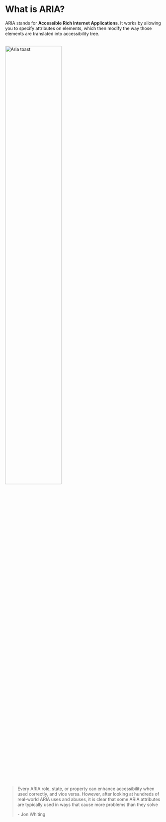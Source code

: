 # What is ARIA?

ARIA stands for **Accessible Rich Internet Applications**.
It works by allowing you to specify attributes on elements, which then modify the way those elements are translated into accessibility tree.

<br />
<img src="https://webaim.org/blog/media/aria-toast.jpg" alt="Aria toast" width="60%" />

<br />
<br />
<blockquote cite="https://webaim.org/blog/aria-cause-solution/">
<p>Every ARIA role, state, or property can enhance accessibility when used correctly, and vice versa. However, after looking at hundreds of real-world ARIA uses and abuses, it is clear that some ARIA attributes are typically used in ways that cause more problems than they solve</p>
<footer>- Jon Whiting</footer>
</blockquote>


